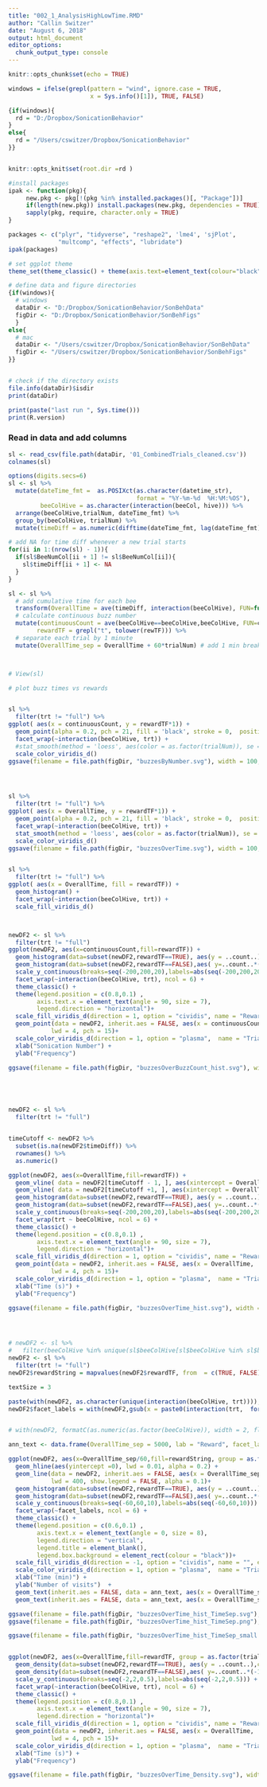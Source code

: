 ```yaml
---
title: "002_1_AnalysisHighLowTime.RMD"
author: "Callin Switzer"
date: "August 6, 2018"
output: html_document
editor_options: 
  chunk_output_type: console
---
```


```r
knitr::opts_chunk$set(echo = TRUE)

windows = ifelse(grepl(pattern = "wind", ignore.case = TRUE, 
                       x = Sys.info()[1]), TRUE, FALSE)

{if(windows){
  rd = "D:/Dropbox/SonicationBehavior"
}
else{
  rd = "/Users/cswitzer/Dropbox/SonicationBehavior"
}}


knitr::opts_knit$set(root.dir =rd )
```

```r
#install packages
ipak <- function(pkg){
     new.pkg <- pkg[!(pkg %in% installed.packages()[, "Package"])]
     if(length(new.pkg)) install.packages(new.pkg, dependencies = TRUE)
     sapply(pkg, require, character.only = TRUE)
}

packages <- c("plyr", "tidyverse", "reshape2", 'lme4', 'sjPlot', 
              "multcomp", "effects", "lubridate")
ipak(packages)

# set ggplot theme
theme_set(theme_classic() + theme(axis.text=element_text(colour="black")))

# define data and figure directories
{if(windows){
  # windows
  dataDir <- "D:/Dropbox/SonicationBehavior/SonBehData"
  figDir <- "D:/Dropbox/SonicationBehavior/SonBehFigs"
  }
else{
  # mac
  dataDir <- "/Users/cswitzer/Dropbox/SonicationBehavior/SonBehData"
  figDir <- "/Users/cswitzer/Dropbox/SonicationBehavior/SonBehFigs"
}}


# check if the directory exists
file.info(dataDir)$isdir
print(dataDir)

print(paste("last run ", Sys.time()))
print(R.version)

```

### Read in data and add columns

```r
sl <- read_csv(file.path(dataDir, '01_CombinedTrials_cleaned.csv'))
colnames(sl)

options(digits.secs=6)
sl <- sl %>% 
  mutate(dateTime_fmt =  as.POSIXct(as.character(datetime_str), 
                                    format = "%Y-%m-%d  %H:%M:%OS"), 
         beeColHive = as.character(interaction(beeCol, hive))) %>%
  arrange(beeColHive,trialNum, dateTime_fmt) %>% 
  group_by(beeColHive, trialNum) %>%
  mutate(timeDiff = as.numeric(difftime(dateTime_fmt, lag(dateTime_fmt), units = "sec"))) 

# add NA for time diff whenever a new trial starts
for(ii in 1:(nrow(sl) - 1)){
  if(sl$BeeNumCol[ii + 1] != sl$BeeNumCol[ii]){
    sl$timeDiff[ii + 1] <- NA
  }
}

sl <- sl %>%
  # add cumulative time for each bee
  transform(OverallTime = ave(timeDiff, interaction(beeColHive), FUN=function(x) cumsum(coalesce(x, 0)) + x*0)) %>%
  # calculate continuous buzz number
  mutate(continuousCount = ave(beeColHive==beeColHive,beeColHive, FUN=cumsum), 
        rewardTF = grepl("t", tolower(rewTF))) %>%
  # separate each trial by 1 minute
  mutate(OverallTime_sep = OverallTime + 60*trialNum) # add 1 min breaks between trials



# View(sl)

```




```r
# plot buzz times vs rewards


sl %>%
  filter(trt != "full") %>%
ggplot( aes(x = continuousCount, y = rewardTF*1)) + 
  geom_point(alpha = 0.2, pch = 21, fill = 'black', stroke = 0,  position=position_jitter(width = 0, height = 0.1)) + 
  facet_wrap(~interaction(beeColHive, trt)) + 
  #stat_smooth(method = 'loess', aes(color = as.factor(trialNum)), se = FALSE, span = 5) + 
  scale_color_viridis_d()
ggsave(filename = file.path(figDir, "buzzesByNumber.svg"), width = 100, height = 10, limitsize = FALSE)




sl %>%
  filter(trt != "full") %>%
ggplot( aes(x = OverallTime, y = rewardTF*1)) + 
  geom_point(alpha = 0.2, pch = 21, fill = 'black', stroke = 0,  position=position_jitter(width = 0, height = 0.1)) +   
  facet_wrap(~interaction(beeColHive, trt)) + 
  stat_smooth(method = 'loess', aes(color = as.factor(trialNum)), se = FALSE, span = 5) + 
  scale_color_viridis_d()
ggsave(filename = file.path(figDir, "buzzesOverTime.svg"), width = 100, height = 10, limitsize = FALSE)


sl %>%
  filter(trt != "full") %>%
ggplot( aes(x = OverallTime, fill = rewardTF)) + 
  geom_histogram() + 
  facet_wrap(~interaction(beeColHive, trt)) +
  scale_fill_viridis_d()



newDF2 <- sl %>%
  filter(trt != "full")
ggplot(newDF2, aes(x=continuousCount,fill=rewardTF)) + 
  geom_histogram(data=subset(newDF2,rewardTF==TRUE), aes(y = ..count..),color = 'grey10', lwd = 0.1, binwidth = 100) +
  geom_histogram(data=subset(newDF2,rewardTF==FALSE),aes( y=..count..*(-1)), color = 'grey10', lwd = 0.1, binwidth = 100 ) + 
  scale_y_continuous(breaks=seq(-200,200,20),labels=abs(seq(-200,200,20))) + 
  facet_wrap(~interaction(beeColHive, trt), ncol = 6) +
  theme_classic() + 
  theme(legend.position = c(0.8,0.1) , 
        axis.text.x = element_text(angle = 90, size = 7), 
        legend.direction = "horizontal")+ 
  scale_fill_viridis_d(direction = 1, option = "cividis", name = "Rewarded", end = 0.9, begin = 0.3) + 
  geom_point(data = newDF2, inherit.aes = FALSE, aes(x = continuousCount,  y = -100, color = factor(trialNum)),
            lwd = 4, pch = 15)+ 
  scale_color_viridis_d(direction = 1, option = "plasma",  name = "Trial Num") + 
  xlab("Sonication Number") + 
  ylab("Frequency")

ggsave(filename = file.path(figDir, "buzzesOverBuzzCount_hist.svg"), width = 20, height = 10, limitsize = FALSE)





newDF2 <- sl %>%
  filter(trt != "full") 


timeCutoff <- newDF2 %>%
  subset(is.na(newDF2$timeDiff)) %>%
  rownames() %>%
  as.numeric()

ggplot(newDF2, aes(x=OverallTime,fill=rewardTF)) + 
  geom_vline( data = newDF2[timeCutoff - 1, ], aes(xintercept = OverallTime)) + 
  geom_vline( data = newDF2[timeCutoff +1, ], aes(xintercept = OverallTime)) + 
  geom_histogram(data=subset(newDF2,rewardTF==TRUE), aes(y = ..count..),color = 'grey10', lwd = 0.1, binwidth = 200) +
  geom_histogram(data=subset(newDF2,rewardTF==FALSE),aes( y=..count..*(-1)), color = 'grey10', lwd = 0.1, binwidth = 200 ) + 
  scale_y_continuous(breaks=seq(-200,200,20),labels=abs(seq(-200,200,20))) + 
  facet_wrap(trt ~ beeColHive, ncol = 6) +
  theme_classic() + 
  theme(legend.position = c(0.8,0.1) , 
        axis.text.x = element_text(angle = 90, size = 7), 
        legend.direction = "horizontal")+ 
  scale_fill_viridis_d(direction = 1, option = "cividis", name = "Rewarded", end = 0.9, begin = 0.3) + 
  geom_point(data = newDF2, inherit.aes = FALSE, aes(x = OverallTime,  y = -200, color = factor(trialNum)),
            lwd = 4, pch = 15)+ 
  scale_color_viridis_d(direction = 1, option = "plasma",  name = "Trial Num") + 
  xlab("Time (s)") + 
  ylab("Frequency") 

ggsave(filename = file.path(figDir, "buzzesOverTime_hist.svg"), width = 20, height = 10, limitsize = FALSE)




# newDF2 <- sl %>%
#   filter(beeColHive %in% unique(sl$beeColHive[sl$beeColHive %in% sl$beeColHive[sl$trt != "full"]]))
newDF2 <- sl %>%
  filter(trt != "full") 
newDF2$rewardString = mapvalues(newDF2$rewardTF, from  = c(TRUE, FALSE), to = c("Rewarded", "Unrewarded"))

textSize = 3

paste(with(newDF2, as.character(unique(interaction(beeColHive, trt)))), collapse = "\', \'")
newDF2$facet_labels = with(newDF2,gsub(x = paste0(interaction(trt,  formatC(as.numeric(as.factor(beeColHive)), width = 2, flag = 0))), pattern = "\\.",replacement = " freq reward, bee "))


# with(newDF2, formatC(as.numeric(as.factor(beeColHive)), width = 2, flag = 0))

ann_text <- data.frame(OverallTime_sep = 5000, lab = "Reward", facet_labels = factor(c("high freq reward, bee 03", "low freq reward, bee 01"), levels = levels(as.factor(newDF2$facet_labels))))

ggplot(newDF2, aes(x=OverallTime_sep/60,fill=rewardString, group = as.factor(trialNum))) + 
  geom_hline(aes(yintercept =0), lwd = 0.01, alpha = 0.2) + 
  geom_line(data = newDF2, inherit.aes = FALSE, aes(x = OverallTime_sep/60,  y = -50, color = factor(trialNum)),
            lwd = 400, show.legend = FALSE, alpha = 0.1)+ 
  geom_histogram(data=subset(newDF2,rewardTF==TRUE), aes(y = ..count..),color = NA, size = 0.0, binwidth = 50/60) +
  geom_histogram(data=subset(newDF2,rewardTF==FALSE),aes( y=..count..*(-1)), color = NA, size = 0.0, binwidth = 50/60 ) + 
  scale_y_continuous(breaks=seq(-60,60,10),labels=abs(seq(-60,60,10))) + 
  facet_wrap(~facet_labels, ncol = 6) +
  theme_classic() + 
  theme(legend.position = c(0.6,0.1) , 
        axis.text.x = element_text(angle = 0, size = 8), 
        legend.direction = "vertical", 
        legend.title = element_blank(), 
        legend.box.background = element_rect(colour = "black"))+ 
  scale_fill_viridis_d(direction = -1, option = "cividis", name = "", end = 0.9, begin = 0.3) + 
  scale_color_viridis_d(direction = 1, option = "plasma",  name = "Trial Num") + 
  xlab("Time (min)") + 
  ylab("Number of visits")  + 
  geom_text(inherit.aes = FALSE, data = ann_text, aes(x = OverallTime_sep/60, label = "Rewarded", y = 5), size = textSize) + 
  geom_text(inherit.aes = FALSE, data = ann_text, aes(x = OverallTime_sep/60, label = "Unrewarded", y = -5), size = textSize)

ggsave(filename = file.path(figDir, "buzzesOverTime_hist_TimeSep.svg"), width = 11.5, height = 8, limitsize = FALSE)
ggsave(filename = file.path(figDir, "buzzesOverTime_hist_TimeSep.png"), dpi = 200, width = 11.5, height = 8, limitsize = FALSE)

ggsave(filename = file.path(figDir, "buzzesOverTime_hist_TimeSep_small.png"), dpi = 200, width = 9.6, height = 7, limitsize = FALSE)


ggplot(newDF2, aes(x=OverallTime,fill=rewardTF, group = as.factor(trialNum))) + 
  geom_density(data=subset(newDF2,rewardTF==TRUE), aes(y = ..count..),color = 'grey10', lwd = 0.1, n = 256) +
  geom_density(data=subset(newDF2,rewardTF==FALSE),aes( y=..count..*(-1)), color = 'grey10', lwd = 0.1, n=256 , alpha = 0.2) + 
  scale_y_continuous(breaks=seq(-2,2,0.5),labels=abs(seq(-2,2,0.5))) + 
  facet_wrap(~interaction(beeColHive, trt), ncol = 6) +
  theme_classic() + 
  theme(legend.position = c(0.8,0.1) , 
        axis.text.x = element_text(angle = 90, size = 7), 
        legend.direction = "horizontal")+ 
  scale_fill_viridis_d(direction = 1, option = "cividis", name = "Rewarded", end = 0.9, begin = 0.3) + 
  geom_point(data = newDF2, inherit.aes = FALSE, aes(x = OverallTime,  y = -0.9, color = factor(trialNum, levels = c(2,6,10,3,7,11,4,8,12,5,9))),
            lwd = 4, pch = 15)+ 
  scale_color_viridis_d(direction = 1, option = "plasma",  name = "Trial Num") + 
  xlab("Time (s)") + 
  ylab("Frequency")

ggsave(filename = file.path(figDir, "buzzesOverTime_Density.svg"), width = 20, height = 10, limitsize = FALSE)



```